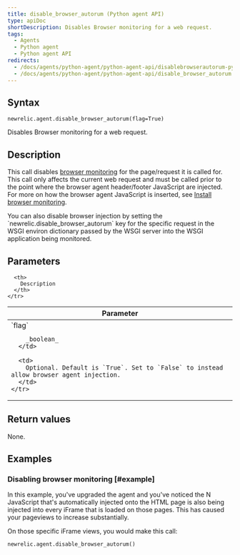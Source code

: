 ```yaml
---
title: disable_browser_autorum (Python agent API)
type: apiDoc
shortDescription: Disables Browser monitoring for a web request.
tags:
  - Agents
  - Python agent
  - Python agent API
redirects:
  - /docs/agents/python-agent/python-agent-api/disablebrowserautorum-python-agent-api
  - /docs/agents/python-agent/python-agent-api/disable_browser_autorum
---
```


## Syntax

```
newrelic.agent.disable_browser_autorum(flag=True)
```

Disables Browser monitoring for a web request.

## Description

This call disables [browser monitoring](/docs/browser/new-relic-browser/getting-started/introduction-new-relic-browser) for the page/request it is called for. This call only affects the current web request and must be called prior to the point where the browser agent header/footer JavaScript are injected. For more on how the browser agent JavaScript is inserted, see [Install browser monitoring](/docs/browser/new-relic-browser/installation-configuration/add-apps-new-relic-browser).

<Callout variant="tip">
  You can also disable browser injection by setting the `newrelic.disable_browser_autorum` key for the specific request in the WSGI environ dictionary passed by the WSGI server into the WSGI application being monitored.
</Callout>

## Parameters

<table>
  <thead>
    <tr>
      <th width="25%">
        Parameter
      </th>

      <th>
        Description
      </th>
    </tr>
  </thead>

  <tbody>
    <tr>
      <td>
        `flag`

        _boolean_
      </td>

      <td>
        Optional. Default is `True`. Set to `False` to instead allow browser agent injection.
      </td>
    </tr>
  </tbody>
</table>

## Return values

None.

## Examples

### Disabling browser monitoring [#example]

In this example, you've upgraded the agent and you've noticed the N JavaScript that's automatically injected onto the HTML page is also being injected into every iFrame that is loaded on those pages. This has caused your pageviews to increase substantially.

On those specific iFrame views, you would make this call:

```
newrelic.agent.disable_browser_autorum()
```
